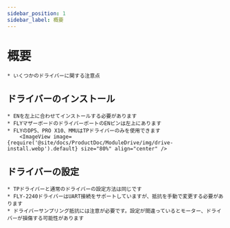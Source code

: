 ```yaml
---
sidebar_position: 1
sidebar_label: 概要
---
```


# 概要

    * いくつかのドライバーに関する注意点


## ドライバーのインストール

    * ENを左上に合わせてインストールする必要があります
    * FLYマザーボードのドライバーポートのENピンは左上にあります
    * FLYのDP5、PRO X10、MMUはTPドライバーのみを使用できます
        <ImageView image={require('@site/docs/ProductDoc/ModuleDrive/img/drive-install.webp').default} size="80%" align="center" />


## ドライバーの設定

    * TPドライバーと通常のドライバーの設定方法は同じです
    * FLY-2240ドライバーはUART接続をサポートしていますが、抵抗を手動で変更する必要があります
    * ドライバーサンプリング抵抗には注意が必要です。設定が間違っているとモーター、ドライバーが損傷する可能性があります

